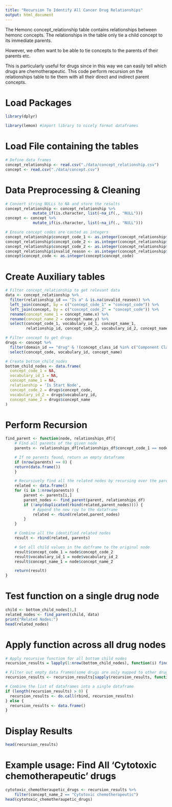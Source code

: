 ```yaml
---
title: "Recursion To Identify All Cancer Drug Relationships"
output: html_document
---
```

The Hemonc concept_relationship table contains relationships between hemonc concepts.
The relationships in the table only tie a child concept to its immediate parents.

However, we often want to be able to tie concepts to the parents of their parents etc.

This is particularly useful for drugs since in this way we can easily tell which drugs are chemotherapeutic.
This code perform recursion on the relationships table to tie them with all their direct and indirect parent concepts.

# Load Packages
```R
library(dplyr)
```
```R
library(lemon) #import library to nicely format dataframes
```
# Load File containing the tables
```R
# Define data frames
concept_relationship <- read.csv("./data/concept_relationship.csv") 
concept <- read.csv("./data/concept.csv")
```
# Data Preprocessing & Cleaning
```R
# Convert string NULLs to NA and store the results
concept_relationship <- concept_relationship %>% 
            mutate_if(is.character, list(~na_if(., "NULL")))
concept <- concept %>% 
            mutate_if(is.character, list(~na_if(., "NULL")))

# Ensure concept codes are casted as integers
concept_relationship$concept_code_1 <- as.integer(concept_relationship$concept_code_1)
concept_relationship$concept_code_2 <- as.integer(concept_relationship$concept_code_2)
concept_relationship$concept_code_2 <- as.integer(concept_relationship$concept_code_2)
concept_relationship$invalid_reason <- as.integer(concept_relationship$invalid_reason)
concept$concept_code <- as.integer(concept$concept_code)
```
# Create Auxiliary tables
```R
# Filter concept_relationship to get relevant data
data <- concept_relationship %>%
  filter(relationship_id == "Is a" & is.na(invalid_reason)) %>%
  left_join(concept, by = c("concept_code_1" = "concept_code")) %>%
  left_join(concept, by = c("concept_code_2" = "concept_code")) %>%
  rename(concept_name_1 = concept_name.x) %>%
  rename(concept_name_2 = concept_name.y) %>%
  select(concept_code_1, vocabulary_id_1, concept_name_1,
         relationship_id, concept_code_2, vocabulary_id_2, concept_name_2)

# Filter concept to get drugs
drugs <- concept %>%
  filter(domain_id == "drug" & !(concept_class_id %in% c("Component Class", "Route"))) %>%
  select(concept_code, vocabulary_id, concept_name)

# Create bottom_child_nodes
bottom_child_nodes <- data.frame(
  concept_code_1 = NA,
  vocabulary_id_1 = NA,
  concept_name_1 = NA,
  relationship = 'Is Start Node',
  concept_code_2 = drugs$concept_code,
  vocabulary_id_2 = drugs$vocabulary_id,
  concept_name_2 = drugs$concept_name
)
```
# Perform Recursion
```R
find_parent <- function(node, relationships_df){
    # Find all parents of the given node
    parents <- relationships_df[relationships_df$concept_code_1 == node$concept_code_2,]

    # If no parents found, return an empty dataframe
    if (nrow(parents) == 0) {
    return(data.frame())
    }

    # Recursively find all the related nodes by recursing over the parents of each parent etc.
    related <- data.frame()
    for (i in 1:nrow(parents)) {
        parent <- parents[i,]
        parent_nodes <- find_parent(parent, relationships_df)
        if (!any(duplicated(rbind(related,parent_nodes)))) {
            # Append the new row to the dataframe
            related <- rbind(related,parent_nodes)
        }
    }

    # Combine all the identified related nodes
    result <- rbind(related, parents)

    # Set all child values in the datframe to the original node 
    result$concept_code_1 = node$concept_code_2
    result$vocabulary_id_1 = node$vocabulary_id_2
    result$concept_name_1 = node$concept_name_2

    return(result)
}
```
# Test function on a single drug node
```R
child <- bottom_child_nodes[1,]
related_nodes <- find_parent(child, data)
print("Related Nodes:")
head(related_nodes)
```
# Apply function across all drug nodes
```R
# Apply recursive function for all bottom child nodes
recursion_results = lapply(1:nrow(bottom_child_nodes), function(i) find_parent(bottom_child_nodes[i,],data))

# Filter out empty data frames(some drugs are only mapped to other drugs or do not pertain to other broader classes)
recursion_results <- recursion_results[sapply(recursion_results, function(x) !is.null(dim(x)))]

# Combine the list of dataframes into a single dataframe
if (length(recursion_results) > 0) {
  recursion_results <- do.call(rbind, recursion_results)
} else {
  recursion_results <- data.frame()
}
```
# Display Results
```R
head(recursion_results)
```
# Example usage: Find All 'Cytotoxic chemotherapeutic' drugs
```R
cytotoxic_chemotheraupetic_drugs <- recursion_results %>%
    filter(concept_name_2 == "Cytotoxic chemotherapeutic")
head(cytotoxic_chemotheraupetic_drugs)
```